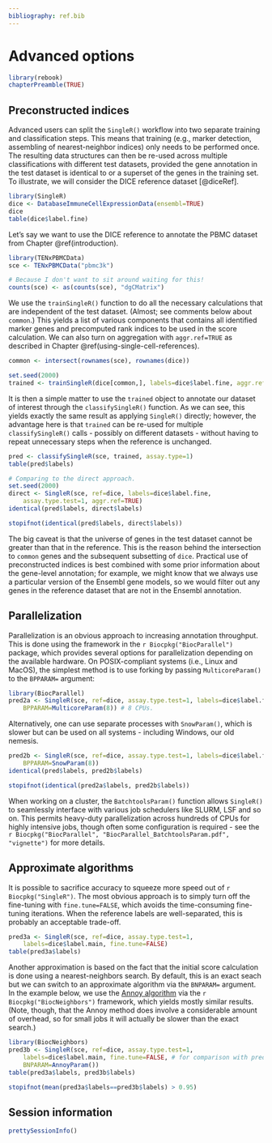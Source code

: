```yaml
---
bibliography: ref.bib
---
```


# Advanced options

```r
library(rebook)
chapterPreamble(TRUE)
```

## Preconstructed indices

Advanced users can split the `SingleR()` workflow into two separate training and classification steps.
This means that training (e.g., marker detection, assembling of nearest-neighbor indices) only needs to be performed once.
The resulting data structures can then be re-used across multiple classifications with different test datasets, 
provided the gene annotation in the test dataset is identical to or a superset of the genes in the training set.
To illustrate, we will consider the DICE reference dataset [@diceRef].

```r
library(SingleR)
dice <- DatabaseImmuneCellExpressionData(ensembl=TRUE)
dice
table(dice$label.fine)
```

Let's say we want to use the DICE reference to annotate the PBMC dataset from Chapter \@ref(introduction).

```r
library(TENxPBMCData)
sce <- TENxPBMCData("pbmc3k")
```

```r
# Because I don't want to sit around waiting for this!
counts(sce) <- as(counts(sce), "dgCMatrix")
```

We use the `trainSingleR()` function to do all the necessary calculations 
that are independent of the test dataset.
(Almost; see comments below about `common`.)
This yields a list of various components that contains all identified marker genes
and precomputed rank indices to be used in the score calculation.
We can also turn on aggregation with `aggr.ref=TRUE` as described in Chapter \@ref(using-single-cell-references).

```r
common <- intersect(rownames(sce), rownames(dice))

set.seed(2000)
trained <- trainSingleR(dice[common,], labels=dice$label.fine, aggr.ref=TRUE)
```

It is then a simple matter to use the `trained` object to annotate our dataset of interest
through the `classifySingleR()` function.
As we can see, this yields exactly the same result as applying `SingleR()` directly;
however, the advantage here is that `trained` can be re-used for multiple `classifySingleR()` calls - 
possibly on different datasets - without having to repeat unnecessary steps when the reference is unchanged.

```r
pred <- classifySingleR(sce, trained, assay.type=1)
table(pred$labels)

# Comparing to the direct approach.
set.seed(2000)
direct <- SingleR(sce, ref=dice, labels=dice$label.fine,
    assay.type.test=1, aggr.ref=TRUE)
identical(pred$labels, direct$labels)
```

```r
stopifnot(identical(pred$labels, direct$labels))
```

The big caveat is that the universe of genes in the test dataset cannot be greater than that in the reference.
This is the reason behind the intersection to `common` genes and the subsequent subsetting of `dice`.
Practical use of preconstructed indices is best combined with some prior information about the gene-level annotation;
for example, we might know that we always use a particular version of the Ensembl gene models,
so we would filter out any genes in the reference dataset that are not in the Ensembl annotation.

## Parallelization

Parallelization is an obvious approach to increasing annotation throughput.
This is done using the framework in the `r Biocpkg("BiocParallel")` package, 
which provides several options for parallelization depending on the available hardware.
On POSIX-compliant systems (i.e., Linux and MacOS), the simplest method is to use forking 
by passing `MulticoreParam()` to the `BPPARAM=` argument:

```r
library(BiocParallel)
pred2a <- SingleR(sce, ref=dice, assay.type.test=1, labels=dice$label.fine,
    BPPARAM=MulticoreParam(8)) # 8 CPUs.
```

Alternatively, one can use separate processes with `SnowParam()`, 
which is slower but can be used on all systems - including Windows, our old nemesis.

```r
pred2b <- SingleR(sce, ref=dice, assay.type.test=1, labels=dice$label.fine,
    BPPARAM=SnowParam(8))
identical(pred$labels, pred2b$labels) 
```

```r
stopifnot(identical(pred2a$labels, pred2b$labels))
```

When working on a cluster, the `BatchtoolsParam()` function allows `SingleR()` to 
seamlessly interface with various job schedulers like SLURM, LSF and so on.
This permits heavy-duty parallelization across hundreds of CPUs for highly intensive jobs,
though often some configuration is required - 
see the `r Biocpkg("BiocParallel", "BiocParallel_BatchtoolsParam.pdf", "vignette")` for more details.

## Approximate algorithms

It is possible to sacrifice accuracy to squeeze more speed out of `r Biocpkg("SingleR")`.
The most obvious approach is to simply turn off the fine-tuning with `fine.tune=FALSE`,
which avoids the time-consuming fine-tuning iterations.
When the reference labels are well-separated, this is probably an acceptable trade-off.

```r
pred3a <- SingleR(sce, ref=dice, assay.type.test=1, 
    labels=dice$label.main, fine.tune=FALSE)
table(pred3a$labels)
```

Another approximation is based on the fact that the initial score calculation is done using a nearest-neighbors search.
By default, this is an exact seach but we can switch to an approximate algorithm via the `BNPARAM=` argument.
In the example below, we use the [Annoy algorithm](https://github.com/spotify/annoy) 
via the `r Biocpkg("BiocNeighbors")` framework, which yields mostly similar results.
(Note, though, that the Annoy method does involve a considerable amount of overhead,
so for small jobs it will actually be slower than the exact search.)

```r
library(BiocNeighbors)
pred3b <- SingleR(sce, ref=dice, assay.type.test=1, 
    labels=dice$label.main, fine.tune=FALSE, # for comparison with pred3a.
    BNPARAM=AnnoyParam())
table(pred3a$labels, pred3b$labels)
```

```r
stopifnot(mean(pred3a$labels==pred3b$labels) > 0.95)
```

## Session information {-}

```r
prettySessionInfo()
```
